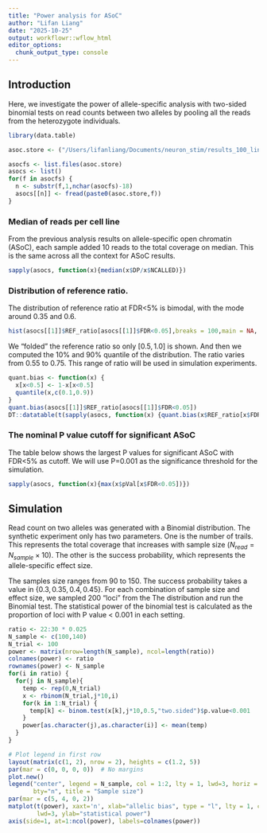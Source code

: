 ```yaml
---
title: "Power analysis for ASoC"
author: "Lifan Liang"
date: "2025-10-25"
output: workflowr::wflow_html
editor_options:
  chunk_output_type: console
---
```


## Introduction

Here, we investigate the power of allele-specific analysis with two-sided binomial tests on read counts between two alleles by pooling all the reads from the heterozygote individuals.

```r
library(data.table)

asoc.store <- ("/Users/lifanliang/Documents/neuron_stim/results_100_lines_22Dec2023/")

asocfs <- list.files(asoc.store)
asocs <- list()
for(f in asocfs) {
  n <- substr(f,1,nchar(asocfs)-18)
  asocs[[n]] <- fread(paste0(asoc.store,f))
}
```

### Median of reads per cell line

From the previous analysis results on allele-specific open chromatin (ASoC), each sample added 10 reads to the total coverage on median. This is the same across all the context for ASoC results.

```r
sapply(asocs, function(x){median(x$DP/x$NCALLED)})
```

### Distribution of reference ratio.

The distribution of reference ratio at FDR<5% is bimodal, with the mode around 0.35 and 0.6.

```r
hist(asocs[[1]]$REF_ratio[asocs[[1]]$FDR<0.05],breaks = 100,main = NA, xlab="Proportion of read counts on the reference allele")
```

We "folded" the reference ratio so only $[0.5,1.0]$ is shown. And then we computed the 10% and 90% quantile of the distribution. The ratio varies from 0.55 to 0.75. This range of ratio will be used in simulation experiments.

```r
quant.bias <- function(x) {
  x[x<0.5] <- 1-x[x<0.5]
  quantile(x,c(0.1,0.9))
}
quant.bias(asocs[[1]]$REF_ratio[asocs[[1]]$FDR<0.05])
DT::datatable(t(sapply(asocs, function(x) {quant.bias(x$REF_ratio[x$FDR<0.05])})))
```


### The nominal P value cutoff for significant ASoC

The table below shows the largest P values for significant ASoC with FDR<5% as cutoff. We will use P=0.001 as the significance threshold for the simulation.

```r
sapply(asocs, function(x){max(x$pVal[x$FDR<0.05])})
```



## Simulation

Read count on two alleles was generated with a Binomial distribution. The synthetic experiment only has two parameters. One is the number of trails. This represents the total coverage that increases with sample size ($N_{read}=N_{sample} \times 10$). The other is the success probability, which represents the allele-specific effect size.

The samples size ranges from 90 to 150. The success probability takes a value in $\{0.3,0.35,0.4,0.45\}$. For each combination of sample size and effect size, we sampled 200 "loci" from the The distribution and run the Binomial test. The statistical power of the binomial test is calculated as the proportion of loci with P value < 0.001 in each setting.

```r
ratio <- 22:30 * 0.025
N_sample <- c(100,140)
N_trial <- 100
power <- matrix(nrow=length(N_sample), ncol=length(ratio))
colnames(power) <- ratio
rownames(power) <- N_sample
for(i in ratio) {
  for(j in N_sample){
    temp <- rep(0,N_trial)
    x <- rbinom(N_trial,j*10,i)
    for(k in 1:N_trial) {
      temp[k] <- binom.test(x[k],j*10,0.5,"two.sided")$p.value<0.001
    }
    power[as.character(j),as.character(i)] <- mean(temp)
  }
}

# Plot legend in first row
layout(matrix(c(1, 2), nrow = 2), heights = c(1.2, 5))
par(mar = c(0, 0, 0, 0))  # No margins
plot.new()
legend("center", legend = N_sample, col = 1:2, lty = 1, lwd=3, horiz = T,
       bty="n", title = "Sample size")
par(mar = c(5, 4, 0, 2))
matplot(t(power), xaxt='n', xlab="allelic bias", type = "l", lty = 1, col = 1:2,
        lwd=3, ylab="statistical power")
axis(side=1, at=1:ncol(power), labels=colnames(power))
```









